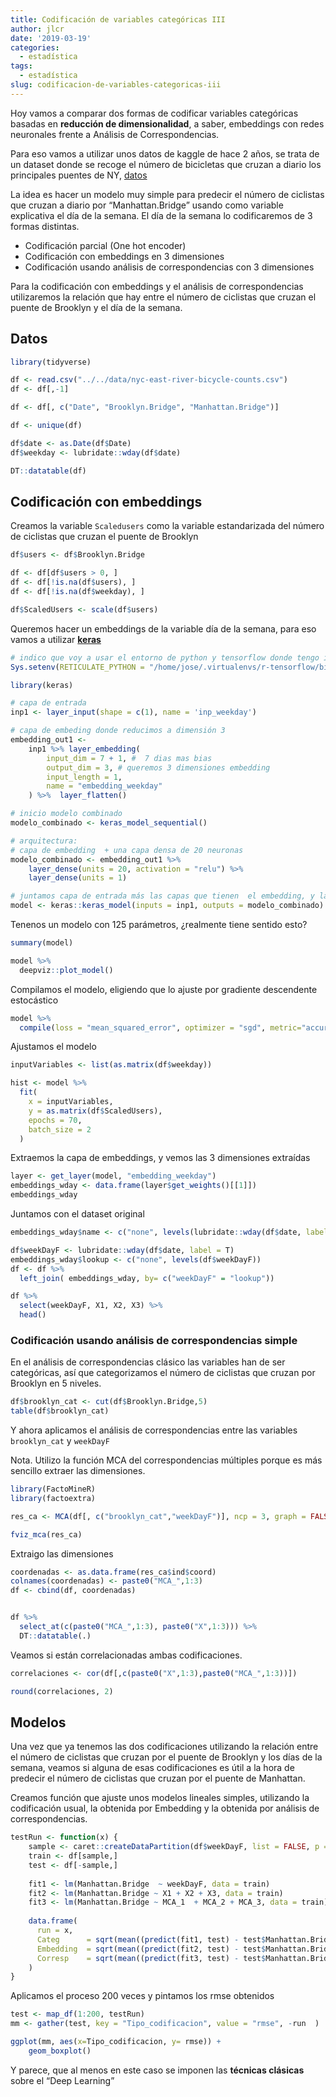 ```yaml
---
title: Codificación de variables categóricas III
author: jlcr
date: '2019-03-19'
categories:
  - estadística
tags:
  - estadística
slug: codificacion-de-variables-categoricas-iii
---
```



Hoy vamos a comparar dos formas de codificar variables categóricas basadas en **reducción de dimensionalidad**, a saber, embeddings con redes neuronales frente a Análisis de Correspondencias.

Para eso vamos a utilizar unos datos de kaggle de hace 2 años, se trata de un dataset donde se recoge el número de bicicletas que cruzan a diario los principales puentes de NY, [datos](https://www.kaggle.com/new-york-city/nyc-east-river-bicycle-crossings)


La idea es hacer un modelo muy simple para predecir el número de ciclistas que cruzan a diario por "Manhattan.Bridge" usando como variable explicativa el día de la semana. 
El día de la semana lo codificaremos de 3 formas distintas.

 * Codificación parcial (One hot encoder)
 * Codificación con embeddings en 3 dimensiones
 * Codificación usando análisis de correspondencias con 3 dimensiones
 
Para la codificación con embeddings y el análisis de correspondencias utilizaremos la relación que hay entre el número de ciclistas que cruzan el puente de Brooklyn y el día de la semana.



## Datos

```r
library(tidyverse)
```


```r

df <- read.csv("../../data/nyc-east-river-bicycle-counts.csv")
df <- df[,-1]

df <- df[, c("Date", "Brooklyn.Bridge", "Manhattan.Bridge")]

df <- unique(df)

df$date <- as.Date(df$Date)
df$weekday <- lubridate::wday(df$date)

DT::datatable(df)
```


## Codificación con embeddings

Creamos la variable `Scaledusers`  como la variable estandarizada del número de ciclistas que cruzan el puente de Brooklyn

```r
df$users <- df$Brooklyn.Bridge

df <- df[df$users > 0, ]
df <- df[!is.na(df$users), ]
df <- df[!is.na(df$weekday), ]

df$ScaledUsers <- scale(df$users)

```


Queremos hacer un embeddings de la variable día de la semana, para eso vamos a utilizar [**keras**](https://keras.rstudio.com/)


```r

# indico que voy a usar el entorno de python y tensorflow donde tengo instalado keras
Sys.setenv(RETICULATE_PYTHON = "/home/jose/.virtualenvs/r-tensorflow/bin/python")

library(keras)

# capa de entrada
inp1 <- layer_input(shape = c(1), name = 'inp_weekday')

# capa de embeding donde reducimos a dimensión 3
embedding_out1 <-
    inp1 %>% layer_embedding(
        input_dim = 7 + 1, #  7 dias mas bias
        output_dim = 3, # queremos 3 dimensiones embedding
        input_length = 1,
        name = "embedding_weekday"
    ) %>%  layer_flatten()

# inicio modelo combinado
modelo_combinado <- keras_model_sequential()

# arquitectura:
# capa de embedding  + una capa densa de 20 neuronas 
modelo_combinado <- embedding_out1 %>%
    layer_dense(units = 20, activation = "relu") %>%
    layer_dense(units = 1)

# juntamos capa de entrada más las capas que tienen  el embedding, y las densas
model <- keras::keras_model(inputs = inp1, outputs = modelo_combinado)

```

Tenenos un modelo con 125 parámetros, ¿realmente tiene sentido esto? 

```r
summary(model)
```


```r
model %>% 
  deepviz::plot_model()
```

Compilamos el modelo, eligiendo que lo ajuste por gradiente descendente estocástico

```r

model %>%
  compile(loss = "mean_squared_error", optimizer = "sgd", metric="accuracy") 


```


Ajustamos el modelo

```r
inputVariables <- list(as.matrix(df$weekday))

hist <- model %>%
  fit(
    x = inputVariables,
    y = as.matrix(df$ScaledUsers),
    epochs = 70,
    batch_size = 2
  )
```

Extraemos la capa de embeddings, y vemos las 3 dimensiones extraídas

```r

layer <- get_layer(model, "embedding_weekday")
embeddings_wday <- data.frame(layer$get_weights()[[1]])
embeddings_wday
```

Juntamos con el dataset original

```r
embeddings_wday$name <- c("none", levels(lubridate::wday(df$date, label = T)))

df$weekDayF <- lubridate::wday(df$date, label = T)
embeddings_wday$lookup <- c("none", levels(df$weekDayF))
df <- df %>% 
  left_join( embeddings_wday, by= c("weekDayF" = "lookup"))

df %>% 
  select(weekDayF, X1, X2, X3) %>%
  head()
```


### Codificación usando análisis de correspondencias simple

En el análisis de correspondencias clásico las variables han de ser categóricas, así que categorizamos el número de ciclistas que cruzan por Brooklyn en 5 niveles.


```r

df$brooklyn_cat <- cut(df$Brooklyn.Bridge,5)
table(df$brooklyn_cat)


```

Y ahora aplicamos el análisis de correspondencias entre las variables `brooklyn_cat`  y `weekDayF` 

Nota. Utilizo la función MCA del correspondencias múltiples porque es más sencillo extraer las dimensiones. 

```r
library(FactoMineR)
library(factoextra)

res_ca <- MCA(df[, c("brooklyn_cat","weekDayF")], ncp = 3, graph = FALSE)

fviz_mca(res_ca)
```

Extraigo las dimensiones 

```r
coordenadas <- as.data.frame(res_ca$ind$coord)
colnames(coordenadas) <- paste0("MCA_",1:3)
df <- cbind(df, coordenadas)


df %>% 
  select_at(c(paste0("MCA_",1:3), paste0("X",1:3))) %>% 
  DT::datatable(.)


```

Veamos si están correlacionadas ambas codificaciones.

```r
correlaciones <- cor(df[,c(paste0("X",1:3),paste0("MCA_",1:3))])

round(correlaciones, 2)
```



## Modelos

Una vez que ya tenemos las dos codificaciones utilizando la relación entre el número de ciclistas que cruzan por el puente de Brooklyn y los días de la semana, veamos si alguna de esas codificaciones es útil a la hora de predecir el número de ciclistas que cruzan por el puente de Manhattan.


Creamos función que ajuste unos modelos lineales simples, utilizando la codificación usual, la obtenida por Embedding y la obtenida por análisis de correspondencias.

```r
testRun <- function(x) {
    sample <- caret::createDataPartition(df$weekDayF, list = FALSE, p = 0.8)
    train <- df[sample,]
    test <- df[-sample,]
    
    fit1 <- lm(Manhattan.Bridge  ~ weekDayF, data = train) 
    fit2 <- lm(Manhattan.Bridge ~ X1 + X2 + X3, data = train)
    fit3 <- lm(Manhattan.Bridge ~ MCA_1  + MCA_2 + MCA_3, data = train)
    
    data.frame(
      run = x,
      Categ      = sqrt(mean((predict(fit1, test) - test$Manhattan.Bridge) ^ 2)),
      Embedding  = sqrt(mean((predict(fit2, test) - test$Manhattan.Bridge) ^ 2)),
      Corresp    = sqrt(mean((predict(fit3, test) - test$Manhattan.Bridge) ^ 2))
    )
}
```


Aplicamos el proceso 200 veces y pintamos los rmse obtenidos

```r
test <- map_df(1:200, testRun)
mm <- gather(test, key = "Tipo_codificacion", value = "rmse", -run  )

ggplot(mm, aes(x=Tipo_codificacion, y= rmse)) + 
    geom_boxplot()
```


Y parece, que al menos en este caso se imponen las **técnicas clásicas** sobre el "Deep Learning"
